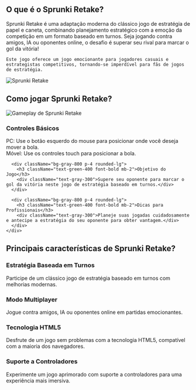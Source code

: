 ## O que é o Sprunki Retake?

<div className="flex flex-col md:flex-row items-center gap-8">
  <div className="w-full md:w-1/2 text-xl">
    Sprunki Retake é uma adaptação moderna do clássico jogo de estratégia de papel e caneta, combinando planejamento estratégico com a emoção da competição em um formato baseado em turnos. Seja jogando contra amigos, IA ou oponentes online, o desafio é superar seu rival para marcar o gol da vitória!

    Este jogo oferece um jogo emocionante para jogadores casuais e estrategistas competitivos, tornando-se imperdível para fãs de jogos de estratégia.
  </div>
  <div className="w-full md:w-1/2 flex justify-center items-center">
    <img 
      src="https://sprunkiretake.fun/game_screenshot.webp" 
      alt="Sprunki Retake" 
      className="w-4/5 h-auto"
    />
  </div>
</div>

## Como jogar Sprunki Retake?

<div className="flex flex-col md:flex-row items-center gap-8">
  <div className="w-full md:w-1/2">
    <img 
      src="https://sprunkiretake.fun/game_screenshot.webp" 
      alt="Gameplay de Sprunki Retake" 
      className="w-4/5 h-auto mx-auto"
    />
  </div>
  <div className="w-full md:w-1/2">
    <div className="grid grid-cols-1 gap-4 mt-0">
      <div className="bg-gray-800 p-4 rounded-lg">
        <h3 className="text-green-400 font-bold mb-2">Controles Básicos</h3>
        <div className="text-gray-300">
          PC: Use o botão esquerdo do mouse para posicionar onde você deseja mover a bola.<br/>
          Móvel: Use os controles touch para posicionar a bola.
        </div>
      </div>

      <div className="bg-gray-800 p-4 rounded-lg">
        <h3 className="text-green-400 font-bold mb-2">Objetivo do Jogo</h3>
        <div className="text-gray-300">Supere seu oponente para marcar o gol da vitória neste jogo de estratégia baseado em turnos.</div>
      </div>

      <div className="bg-gray-800 p-4 rounded-lg">
        <h3 className="text-green-400 font-bold mb-2">Dicas para Profissionais</h3>
        <div className="text-gray-300">Planeje suas jogadas cuidadosamente e antecipe a estratégia do seu oponente para obter vantagem.</div>
      </div>
    </div>
  </div>
</div>

## Principais características de Sprunki Retake?

<div className="grid grid-cols-1 md:grid-cols-2 gap-4">
  <div className="bg-gray-800 p-4 rounded-lg">
    <h3 className="text-green-400 font-bold mb-2">Estratégia Baseada em Turnos</h3>
    <div className="text-gray-300">Participe de um clássico jogo de estratégia baseado em turnos com melhorias modernas.</div>
  </div>

  <div className="bg-gray-800 p-4 rounded-lg">
    <h3 className="text-green-400 font-bold mb-2">Modo Multiplayer</h3>
    <div className="text-gray-300">Jogue contra amigos, IA ou oponentes online em partidas emocionantes.</div>
  </div>

  <div className="bg-gray-800 p-4 rounded-lg">
    <h3 className="text-green-400 font-bold mb-2">Tecnologia HTML5</h3>
    <div className="text-gray-300">Desfrute de um jogo sem problemas com a tecnologia HTML5, compatível com a maioria dos navegadores.</div>
  </div>

  <div className="bg-gray-800 p-4 rounded-lg">
    <h3 className="text-green-400 font-bold mb-2">Suporte a Controladores</h3>
    <div className="text-gray-300">Experimente um jogo aprimorado com suporte a controladores para uma experiência mais imersiva.</div>
  </div>
</div>